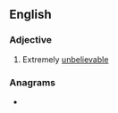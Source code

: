 ==English==

===Adjective===
{{en-adj}}
# {{label|en|slang|vulgar}} Extremely [[unbelievable]]

===Anagrams===
* {{l|en|unfuckingbelievable}}